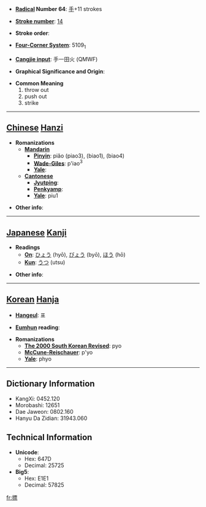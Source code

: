 * '''[[Wiktionary:Chinese radical index| Radical]] Number 64''': [[Wiktionary:Chinese radical index 手|手]]+11 strokes

* '''[[Wiktionary:Chinese total strokes index|Stroke number]]''': [[Wiktionary:Chinese total strokes index 14|14]]

* '''Stroke order''': 

* '''[[Wiktionary:Chinese four corner index|Four-Corner System]]''': 5109<sub>1</sub>

* '''[[Wiktionary:Chinese Cangjie index|Cangjie input]]''': 手一田火 (QMWF)

* '''Graphical Significance and Origin''': 

* '''Common Meaning'''
*#throw out
*# push out
*# strike


----

== [[Chinese]] [[Hanzi]] ==

* '''Romanizations'''
** '''[[Mandarin]]'''
*** '''[[Pinyin]]''': piǎo (piao3), (biao1), (biao4)
*** '''[[Wade-Giles]]''': p'iao<sup>3</sup>
*** '''[[Yale]]''': 
** '''[[Cantonese]]'''
*** '''[[Jyutping]]''':
*** '''[[Penkyamp]]''': 
*** '''[[Yale]]''': piu1

* '''Other info''': 

----

== [[Japanese]] [[Kanji]] ==

* '''Readings'''
** '''[[On]]''': [[ひょう]] (hyō), [[びょう]] (byō), [[ほう]] (hō)
** '''[[Kun]]''': [[うつ]] (utsu)

* '''Other info''':  

----

== [[Korean]] [[Hanja]] ==

* '''[[Hangeul]]''': 표

* '''[[Eumhun]] reading''': 

* '''Romanizations'''
** '''[[The 2000 South Korean Revised Romanization|The 2000 South Korean Revised]]''': pyo
** '''[[McCune-Reischauer]]''': p'yo
** '''[[Yale]]''': phyo

----

== Dictionary Information ==

* KangXi: 0452.120
* Morobashi: 12651
* Dae Jaweon: 0802.160
* Hanyu Da Zidian: 31943.060

== Technical Information ==

* '''Unicode''':
** Hex: 647D
** Decimal: 25725
* '''Big5''':
** Hex: E1E1
** Decimal: 57825

[[fr:摽]]